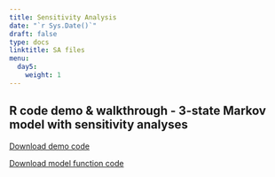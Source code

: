 ---
title: Sensitivity Analysis
date: "`r Sys.Date()`"
draft: false
type: docs
linktitle: SA files
menu:
  day5:
    weight: 1
---

## R code demo & walkthrough - 3-state Markov model with sensitivity analyses

[Download demo code](../../../Course_Modularization/CDC 2022-23/part 2/Markov_3state_SA.Rmd)

[Download model function code](../../../Course_Modularization/CDC 2022-23/part 2/Functions_cSTM_3state.R)


